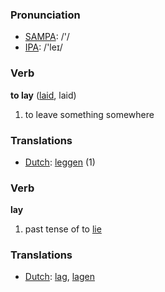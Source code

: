 === Pronunciation ===
*[[w:SAMPA|SAMPA]]: /'/
*[[w:IPA|IPA]]: /'leɪ/

=== Verb ===

'''to lay''' ([[laid]], laid)

# to leave something somewhere

=== Translations ===
*[[Dutch]]: [[leggen]] (1)

=== Verb ===

'''lay'''

# past tense of to [[lie]]

=== Translations ===
*[[Dutch]]: [[lag]], [[lagen]]